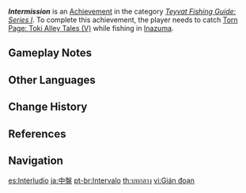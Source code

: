 {{Achievement Infobox
|id           = 81144
|order id     = 1133
|category     = Teyvat Fishing Guide: Series I
|description  = Catch a scattered page of a book while fishing in [[Inazuma]].
|requirements = Catch [[Torn Page: Toki Alley Tales (V)]].
|primogems    = 5
|tracking     = 
|topic        = Fishing
}}
'''''Intermission''''' is an [[Achievement]] in the category ''[[Teyvat Fishing Guide: Series I]]''. To complete this achievement, the player needs to catch [[Torn Page: Toki Alley Tales (V)]] while fishing in [[Inazuma]].

==Gameplay Notes==
{{Transclude|Torn Page: Toki Alley Tales (V)|Gameplay Notes}}
<!--
==Trivia==

==Video Guides==
{{EVT
|video1   = 
|caption1 = 
}}
-->
==Other Languages==
{{Other Languages
|en      = Intermission
|zhs     = 中场
|zhs_rm  = Zhōngchǎng
|zht     = 中場
|zht_rm  = Zhōngchǎng
|zh_tl   = Intermission
|ja      = 中盤
|ja_rm   = Chuuban
|ja_tl   = Midpoint
|ko      = 중반부
|ko_tl   = Midpoint
|es      = Interludio
|es_tl   = Interlude
|fr      = Entracte
|fr_tl   = Intermission
|ru      = Антракт
|ru_tl   = Intermission
|th      = บทกลาง
|th_rm   = 
|th_tl   = 
|vi      = Gián đoạn
|vi_tl   = 
|de      = Mittelfeld
|de_tl   = Midfield
|id      = Intermeso
|id_tl   = Intermezzo
|pt      = Intervalo
|pt_tl   = 
|tr      = Kısa Bir Ara
|tr_tl   = A Short Break
|it      = Intervallo
|it_tl   = 
}}

==Change History==
{{Change History|2.1}}

==References==
{{Reflist|1}}

==Navigation==
{{Achievement Navbox|Teyvat Fishing Guide: Series I}}

[[es:Interludio]]
[[ja:中盤]]
[[pt-br:Intervalo]]
[[th:บทกลาง]]
[[vi:Gián đoạn]]